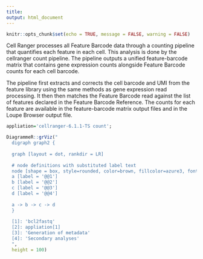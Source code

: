```yaml
---
title: 
output: html_document
---
```

 
```r
knitr::opts_chunk$set(echo = TRUE, message = FALSE, warning = FALSE)
```

Cell Ranger processes all Feature Barcode data through a counting pipeline that quantifies each feature in each cell. This analysis is done by the cellranger count pipeline. The pipeline outputs a unified feature-barcode matrix that contains gene expression counts alongside Feature Barcode counts for each cell barcode.

The pipeline first extracts and corrects the cell barcode and UMI from the feature library using the same methods as gene expression read processing. It then then matches the Feature Barcode read against the list of features declared in the Feature Barcode Reference. The counts for each feature are available in the feature-barcode matrix output files and in the Loupe Browser output file.

```r
appliation='cellranger-6.1.1-TS count';

DiagrammeR::grViz("
  digraph graph2 {
  
  graph [layout = dot, rankdir = LR]
  
  # node definitions with substituted label text
  node [shape = box, style=rounded, color=brown, fillcolor=azure3, fontsize=25]
  a [label = '@@1']
  b [label = '@@2']
  c [label = '@@3']
  d [label = '@@4']
  
  a -> b -> c -> d
  }
  
  [1]: 'bcl2fastq'
  [2]: appliation[1]
  [3]: 'Generation of metadata'
  [4]: 'Secondary analyses'
  ",
  height = 100)
```


